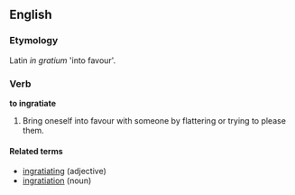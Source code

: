 ==English==

===Etymology===
Latin ''in gratium'' 'into favour'.

===Verb===
'''to ingratiate'''
# Bring oneself into favour with someone by flattering or trying to please them.

====Related terms====
*[[ingratiating]] (adjective)
*[[ingratiation]] (noun)